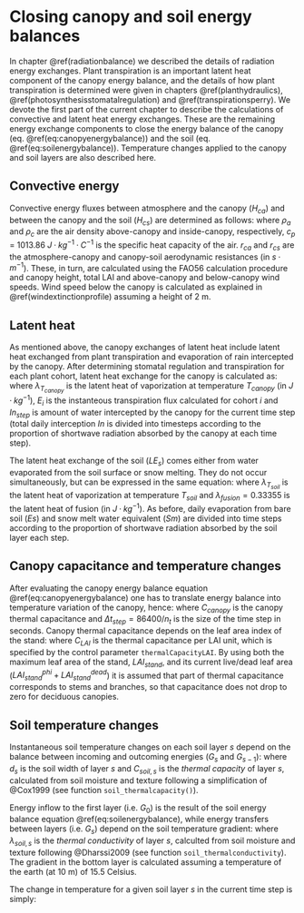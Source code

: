 # Closing canopy and soil energy balances {#closecanopysoilenergybalance}

In chapter \@ref(radiationbalance) we described the details of radiation energy exchanges. Plant transpiration is an important latent heat component of the canopy energy balance, and the details of how plant transpiration is determined were given in chapters \@ref(planthydraulics), \@ref(photosynthesisstomatalregulation) and \@ref(transpirationsperry). We devote the first part of the current chapter to describe the calculations of convective and latent heat energy exchanges. These are the remaining energy exchange components to close the energy balance of the canopy (eq. \@ref(eq:canopyenergybalance)) and the soil (eq. \@ref(eq:soilenergybalance)). Temperature changes applied to the canopy and soil layers are also described here.

## Convective energy

Convective energy fluxes between atmosphere and the canopy ($H_{ca}$) and between the canopy and the soil ($H_{cs}$) are determined as follows:
\begin{eqnarray}
H_{ca} &=& \frac{\rho_{a} \cdot c_p}{r_{ca}}\cdot (T_{can} - T_a) \\
H_{cs} &=& \frac{\rho_{c} \cdot c_p}{r_{cs}}\cdot (T_{can} - T_{soil})
\end{eqnarray}
where $\rho_{a}$ and $\rho_{c}$ are the air density above-canopy and inside-canopy, respectively, $c_{p}$ = 1013.86 $J·kg^{-1}·C^{-1}$ is the specific heat capacity of the air. $r_{ca}$ and $r_{cs}$ are the atmosphere-canopy and canopy-soil aerodynamic resistances (in $s·m^{-1}$). These, in turn, are calculated using the FAO56 calculation procedure and canopy height, total LAI and above-canopy and below-canopy wind speeds. Wind speed below the canopy is calculated as explained in \@ref(windextinctionprofile) assuming a height of 2 m.

## Latent heat
As mentioned above, the canopy exchanges of latent heat include latent heat exchanged from plant transpiration and evaporation of rain intercepted by the canopy. After determining stomatal regulation and transpiration for each plant cohort, latent heat exchange for the canopy is calculated as:
\begin{equation}
LE_{c} = \lambda_{T_{canopy}} \left(In_{step} + \sum_{i}{E_i} \right)
\end{equation}
where $\lambda_{T_{canopy}}$ is the latent heat of vaporization at temperature $T_{canopy}$ (in $J·kg^{-1}$), $E_i$ is the instanteous transpiration flux calculated for cohort $i$ and $In_{step}$ is amount of water intercepted by the canopy for the current time step (total daily interception $In$ is divided into timesteps according to the proportion of shortwave radiation absorbed by the canopy at each time step).

The latent heat exchange of the soil ($LE_s$) comes either from water evaporated from the soil surface or snow melting. They do not occur simultaneously, but can be expressed in the same equation:
\begin{equation}
LE_s = \lambda_{T_{soil}} \cdot Es_{step} + \lambda_{fusion} \cdot Sm_{step}
\end{equation}
where $\lambda_{T_{soil}}$ is the latent heat of vaporization at temperature $T_{soil}$  and $\lambda_{fusion} = 0.33355$ is the latent heat of fusion (in $J·kg^{-1}$). As before, daily evaporation from bare soil ($Es$) and snow melt water equivalent ($Sm$) are divided into time steps according to the proportion of shortwave radiation absorbed by the soil layer each step.

## Canopy capacitance and temperature changes

After evaluating the canopy energy balance equation \@ref(eq:canopyenergybalance) one has to translate energy balance into temperature variation of the canopy, hence:
\begin{equation}
\Delta T_{canopy} =  \Delta t_{step} \cdot \frac{K_{abs,ca} + (L_{abs,ca} - L_{em,c}) + (L_{abs,cs} - L_{em,c}) - LE_{c} - H_{ca} - H_{cs}}{C_{canopy}}
\end{equation}
where $C_{canopy}$ is the canopy thermal capacitance and $\Delta t_{step} = 86400/n_t$ is the size of the time step in seconds. Canopy thermal capacitance depends on the leaf area index of the stand:
\begin{equation}
C_{canopy} = C_{LAI} \cdot \frac{0.8 \cdot LAI_{stand} + 1.2 \cdot (LAI_{stand}^{phi} + \cdot LAI_{stand}^{dead})}{2}
\end{equation}
where $C_{LAI}$ is the thermal capacitance per LAI unit, which is specified by the control parameter `thermalCapacityLAI`. By using both the maximum leaf area of the stand, $LAI_{stand}$, and its current live/dead leaf area ($LAI_{stand}^{phi}+LAI_{stand}^{dead}$) it is assumed that part of thermal capacitance corresponds to stems and branches, so that capacitance does not drop to zero for deciduous canopies.

## Soil temperature changes

Instantaneous soil temperature changes on each soil layer $s$ depend on the balance between incoming and outcoming energies ($G_s$ and $G_{s-1}$):
\begin{equation}
C_{soil,s} \cdot \frac{\delta T_{soil,s}}{\delta t} = \frac{G_s - G_{s-1}}{d_s}
\end{equation}
where $d_s$ is the soil width of layer $s$ and $C_{soil,s}$ is the *thermal capacity* of layer $s$, calculated from soil moisture and texture following a simplification of @Cox1999 (see function `soil_thermalcapacity()`).

Energy inflow to the first layer (i.e. $G_0$) is the result of the soil energy balance equation \@ref(eq:soilenergybalance), while energy transfers between layers (i.e. $G_s$) depend on the soil temperature gradient:
\begin{eqnarray}
G_0 &=&  K_{abs,sa} + L_{abs,sa} - L_{em,s} + L_{abs,sc} + H_{cs} - LE_{s} \\
G_k &=& \lambda_{soil,s} \cdot \frac{\delta T_{soil,s}}{\delta z}
\end{eqnarray}
where $\lambda_{soil,s}$ is the *thermal conductivity* of layer $s$, calculted from soil moisture and texture following @Dharssi2009 (see function `soil_thermalconductivity`). The gradient in the bottom layer is calculated assuming a temperature of the earth (at 10 m) of 15.5 Celsius.

The change in temperature for a given soil layer $s$ in the current time step is simply:
\begin{equation}
\Delta T_{soil,s} = \cdot \Delta t_{step} \cdot \frac{\delta T_{soil,s}}{\delta t}
\end{equation}